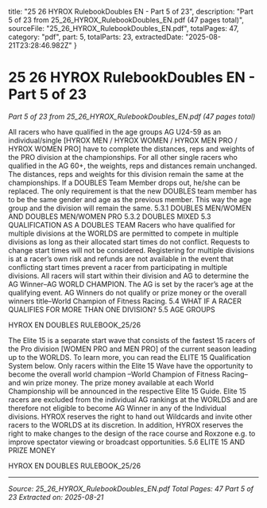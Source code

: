   title: "25 26 HYROX RulebookDoubles EN - Part 5 of 23",
  description: "Part 5 of 23 from 25_26_HYROX_RulebookDoubles_EN.pdf (47 pages total)",
  sourceFile: "25_26_HYROX_RulebookDoubles_EN.pdf",
  totalPages: 47,
  category: "pdf",
  part: 5,
  totalParts: 23,
  extractedDate: "2025-08-21T23:28:46.982Z"
}

# 25 26 HYROX RulebookDoubles EN - Part 5 of 23

*Part 5 of 23 from 25_26_HYROX_RulebookDoubles_EN.pdf (47 pages total)*

All racers who have qualified in the age groups AG
U24-59 as an individual/single [HYROX MEN /
HYROX WOMEN / HYROX MEN PRO / HYROX WOMEN
PRO] have to complete the distances, reps and
weights of the PRO division at the championships.
For all other single racers who qualified in the AG 60+,
the weights, reps and distances remain unchanged.
The distances, reps and weights for this division
remain the same at the championships.
If a DOUBLES Team Member drops out, he/she can
be replaced. The only requirement is that the new
DOUBLES team member has to be the same gender
and age as the previous member. This way the age
group and the division will remain the same.
5.3.1 DOUBLES MEN/WOMEN AND DOUBLES
MEN/WOMEN PRO
5.3.2 DOUBLES MIXED
5.3 QUALIFICATION AS A
DOUBLES TEAM
Racers who have qualified for multiple divisions at
the WORLDS are permitted to compete in multiple
divisions as long as their allocated start times do not
conflict. Requests to change start times will not be
considered. Registering for multiple divisions is at a
racer’s own risk and refunds are not available in the
event that conflicting start times prevent a racer from
participating in multiple divisions.
All racers will start within their division and AG to
determine the AG Winner–AG WORLD CHAMPION. The
AG is set by the racer’s age at the qualifying event. AG
Winners do not qualify or prize money or the overall
winners title–World Champion of Fitness Racing.
5.4 WHAT IF A RACER
QUALIFIES FOR MORE THAN
ONE DIVISION?
5.5 AGE GROUPS

HYROX EN DOUBLES RULEBOOK_25/26

The Elite 15 is a separate start wave that consists of
the fastest 15 racers of the Pro division [WOMEN PRO
and MEN PRO] of the current season leading up to the
WORLDS.
To learn more, you can read the ELITE 15 Qualification
System below.
Only racers within the Elite 15 Wave have the
opportunity to become the overall world champion
–World Champion of Fitness Racing–and win prize
money. The prize money available at each World
Championship will be announced in the respective
Elite 15 Guide.
Elite 15 racers are excluded from the individual AG
rankings at the WORLDS and are therefore not eligible
to become AG Winner in any of the Individual divisions.
HYROX reserves the right to hand out Wildcards and
invite other racers to the WORLDS at its discretion. In
addition, HYROX reserves the right to make changes
to the design of the race course and Roxzone e.g. to
improve spectator viewing or broadcast opportunities.
5.6 ELITE 15 AND PRIZE
MONEY

HYROX EN DOUBLES RULEBOOK_25/26

---

*Source: 25_26_HYROX_RulebookDoubles_EN.pdf*
*Total Pages: 47*
*Part 5 of 23*
*Extracted on: 2025-08-21*
